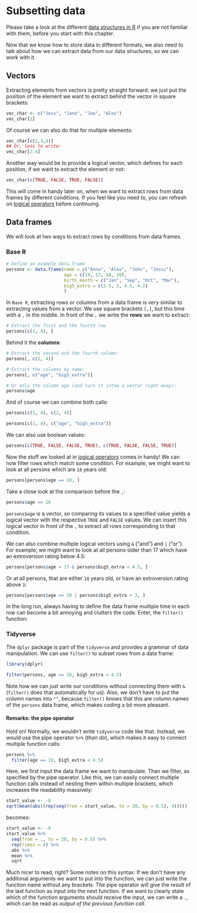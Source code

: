 # Subsetting data

Please take a look at the different [data structures in R](data_types.qmd) if you are not familiar with them, before you start with this chapter.

Now that we know how to store data in different formats, we also need to talk about how we can extract data from our data structures, so we can work with it.

## Vectors

Extracting elements from vectors is pretty straight forward: we just put the position of the element we want to extract behind the vector in square brackets:

```r
vec_char <- c("Jess", "Jane", "Joe", "Alex")
vec_char[2]
```

Of course we can also do that for multiple elements:

```r
vec_char[c(2,3,4)]
## Or, less to write:
vec_char[2:4]
```

Another way would be to provide a logical vector, which defines for each position, if we want to extract the element or not:

```r
vec_char[c(TRUE, FALSE, TRUE, FALSE)]
```

This will come in handy later on, when we want to extract rows from data frames by different conditions. 
If you feel like you need to, you can refresh on [logical operators](https://nickhaf.github.io/r_tutorial/basics.html#comparisons-and-logical-operators) before continuing. 

## Data frames

We will look at two ways to extract rows by conditions from data frames.

### Base R
```r
# Define an example data frame
persons <- data.frame(name = c("Anna", "Alex", "John", "Jessi"),
                      age = c(19, 17, 18, 18),
                      birth_month = c("Jan", "Sep", "Oct", "Mar"),
                      big5_extro = c(3.5, 2, 4.5, 4.2)
                      )
```
In `Base R`, extracting rows or columns from a data frame is very similar to extracting values from a vector. 
We use square brackets `[,]`, but this time with a `,` in the middle. 
In front of the `,` we write the **rows** we want to extract:

```r
# Extract the first and the fourth row
persons[c(1, 4), ]
```

Behind it the **columns**:
```r
# Extract the second and the fourth column:
persons[, c(2, 4)]

# Extract the columns by name:
persons[, c("age", "big5_extra")]

# Or only the column age (and turn it intow a vector right away):
persons$age
```

And of course we can combine both calls:
```r
persons[c(1, 4), c(2, 4)]

persons[c(1, 4), c("age", "big5_extra")]

```

We can also use boolean values:
```r
persons[c(TRUE, FALSE, FALSE, TRUE), c(TRUE, FALSE, FALSE, TRUE)]
```

Now the stuff we looked at in [logical operators](https://nickhaf.github.io/r_tutorial/basics.html#comparisons-and-logical-operators) comes in handy! We can now filter rows which match some condition. For example, we might want to look at all persons which are `18` years old:

```r
persons[persons$age == 18, ]
```
Take a close look at the comparison before the `,`:

```r
persons$age == 18
```
`persons$age` is a vector, so comparing its values to a specified value yields a logical vector with the respective `TRUE` and `FALSE` values. We can insert this logical vector in front of the `,` to extract all rows corresponding to that condition. 

We can also combine multiple logical vectors using `&` ("and") and `|` ("or").
For example, we might want to look at all persons older than 17 which have an extroversion rating below 4.5:

```r
persons[persons$age > 17 & persons$big5_extra < 4.5, ]
```

Or at all persons, that are either `18` years old, or have an extroversion rating above `3`:

```r
persons[persons$age == 18 | persons$big5_extra > 3, ]
```

In the long run, always having to define the data frame multiple time in each row can become a bit annoying and clutters the code. Enter, the `filter()` function:

### Tidyverse
The `dplyr` package is part of the `tidyverse` and provides a grammar of data manipulation. 
We can use `filter()` to subset rows from a data frame:
```r
library(dplyr)

filter(persons, age == 18, big5_extra < 4.5)
```
Note how we can just write our conditions without connecting them with `&` (`filter()` does that automatically for us).
Also, we don't have to put the column names into `""`, because `filter()` knows that this are column names of the `persons` data frame, which makes coding a bit more pleasant.

#### Remarks: the pipe operator
Hold on! Normally, we wouldn't write `tidyverse` code like that. Instead, we would use the pipe operator `%>%` (*than do*), which makes it easy to connect multiple function calls:
```r
persons %>%
  filter(age == 18, big5_extra < 4.5)
```
Here, we first input the data frame we want to manipulate. Than we filter, as specified by the pipe operator. 
Like this, we can easily connect multiple function calls instead of nesting them within multiple brackets, which increases the readability massively:

```r
start_value <- -8
sqrt(mean(abs((rep(seq(from = start_value, to = 20, by = 0.5), 4)))))
```

becomes:
```r
start_value <- -8
start_value %>%
  seq(from = ., to = 20, by = 0.5) %>%
  rep(times = 4) %>%
  abs %>%
  mean %>%
  sqrt
```

Much nicer to read, right?
Some notes on this syntax: If we don't have any additonal arguments we want to put into the function, we can just write the function name without any brackets. The pipe operator will give the result of the last function as input into the next function. If we want to clearly state which of the function arguments should receive the input, we can write a `.`, which can be read as *output of the previous function call*. 




